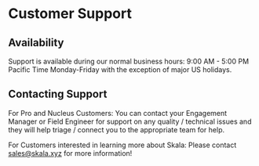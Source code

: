 # Customer Support

## Availability

Support is available during our normal business hours: 9:00 AM - 5:00 PM Pacific Time Monday-Friday with the exception of major US holidays.

## Contacting Support

For Pro and Nucleus Customers: You can contact your Engagement Manager or Field Engineer for support on any quality / technical issues and they will help triage / connect you to the appropriate team for help.

For Customers interested in learning more about Skala: Please contact sales@skala.xyz for more information!
